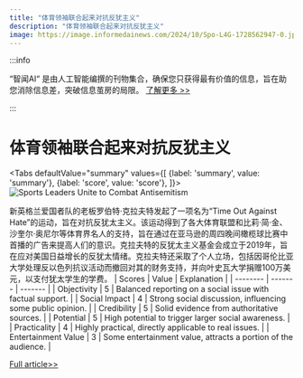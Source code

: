 ```yaml
---
title: "体育领袖联合起来对抗反犹主义"
description: "体育领袖联合起来对抗反犹主义"
image: https://image.informedainews.com/2024/10/Spo-L4G-1728562947-0.jpg
---
```



:::info

“智闻AI“ 是由人工智能编撰的刊物集合，确保您只获得最有价值的信息，旨在助您消除信息差，突破信息茧房的局限。  [了解更多 >>](/)

:::

# 体育领袖联合起来对抗反犹主义


<Tabs
	defaultValue="summary"
	values={[
	{label: 'summary', value: 'summary'},
	{label: 'score', value: 'score'},
]}>
<TabItem value="summary">
<img
  src="https://image.informedainews.com/2024/10/Spo-L4G-1728562947-0.jpg"
  alt="Sports Leaders Unite to Combat Antisemitism"
/>



新英格兰爱国者队的老板罗伯特·克拉夫特发起了一项名为“Time Out Against Hate”的运动，旨在对抗反犹太主义。该运动得到了各大体育联盟和比莉·简·金、沙奎尔·奥尼尔等体育界名人的支持，旨在通过在亚马逊的周四晚间橄榄球比赛中首播的广告来提高人们的意识。克拉夫特的反犹太主义基金会成立于2019年，旨在应对美国日益增长的反犹太情绪。克拉夫特还采取了个人立场，包括因哥伦比亚大学处理反以色列抗议活动而撤回对其的财务支持，并向叶史瓦大学捐赠100万美元，以支付犹太学生的学费。
</TabItem>
<TabItem value="score">
	| Scores     | Value   | Explanation |
	| -------- | ------- | ------- |
	| Objectivity  | 5    | Balanced reporting on a social issue with factual support.    |
	| Social Impact | 4     | Strong social discussion, influencing some public opinion.    |
	| Credibility    | 5    | Solid evidence from authoritative sources.    |
	| Potential    | 5    | High potential to trigger larger social awareness.    |
	| Practicality    | 4    | Highly practical, directly applicable to real issues.    |
	| Entertainment Value    | 3    | Some entertainment value, attracts a portion of the audience.    |
</TabItem>
</Tabs>

[Full article>>](https://www.cnbc.com/2024/10/10/pro-sports-leagues-join-forces-with-campaign-against-antisemitism.html)
